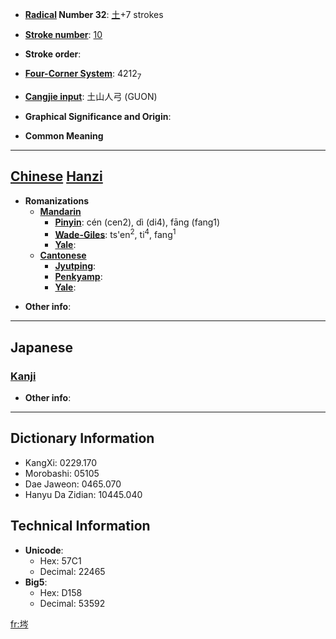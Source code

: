 * '''[[Wiktionary:Chinese radical index| Radical]] Number 32''': [[Wiktionary:Chinese radical index 土|土]]+7 strokes

* '''[[Wiktionary:Chinese total strokes index|Stroke number]]''': [[Wiktionary:Chinese total strokes index 10|10]]

* '''Stroke order''': 

* '''[[Wiktionary:Chinese four corner index|Four-Corner System]]''': 4212<sub>7</sub>

* '''[[Wiktionary:Chinese Cangjie index|Cangjie input]]''': 土山人弓 (GUON)

* '''Graphical Significance and Origin''': 

* '''Common Meaning'''

----

== [[Chinese]] [[Hanzi]] ==

* '''Romanizations'''
** '''[[Mandarin]]'''
*** '''[[Pinyin]]''': cén (cen2), dì (di4), fāng (fang1)
*** '''[[Wade-Giles]]''': ts'en<sup>2</sup>, ti<sup>4</sup>, fang<sup>1</sup>
*** '''[[Yale]]''': 
** '''[[Cantonese]]'''
*** '''[[Jyutping]]''':
*** '''[[Penkyamp]]''': 
*** '''[[Yale]]''': 

* '''Other info''': 

----

==Japanese==
===[[Kanji]]===
{{kanji|on readings=[[しん]] (shin), [[じん]] (jin)|kun readings=[[つち]] (tsuchi)}}

* '''Other info''':  

----

== Dictionary Information ==

* KangXi: 0229.170
* Morobashi: 05105
* Dae Jaweon: 0465.070
* Hanyu Da Zidian: 10445.040

== Technical Information ==

* '''Unicode''':
** Hex: 57C1
** Decimal: 22465
* '''Big5''':
** Hex: D158
** Decimal: 53592

[[fr:埁]]